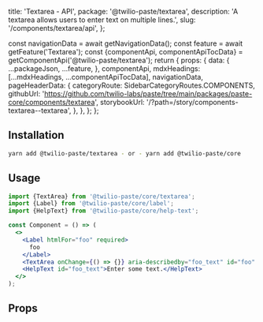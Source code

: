   title: 'Textarea - API',
  package: '@twilio-paste/textarea',
  description: 'A textarea allows users to enter text on multiple lines.',
  slug: '/components/textarea/api',
};




  const navigationData = await getNavigationData();
  const feature = await getFeature('Textarea');
  const {componentApi, componentApiTocData} = getComponentApi('@twilio-paste/textarea');
  return {
    props: {
      data: {
        ...packageJson,
        ...feature,
      },
      componentApi,
      mdxHeadings: [...mdxHeadings, ...componentApiTocData],
      navigationData,
      pageHeaderData: {
        categoryRoute: SidebarCategoryRoutes.COMPONENTS,
        githubUrl: 'https://github.com/twilio-labs/paste/tree/main/packages/paste-core/components/textarea',
        storybookUrl: '/?path=/story/components-textarea--textarea',
      },
    },
  };
};

## Installation

```bash
yarn add @twilio-paste/textarea - or - yarn add @twilio-paste/core
```

## Usage

```jsx
import {TextArea} from '@twilio-paste/core/textarea';
import {Label} from '@twilio-paste/core/label';
import {HelpText} from '@twilio-paste/core/help-text';

const Component = () => (
  <>
    <Label htmlFor="foo" required>
      foo
    </Label>
    <TextArea onChange={() => {}} aria-describedby="foo_text" id="foo" name="foo" placeholder="foo" required />
    <HelpText id="foo_text">Enter some text.</HelpText>
  </>
);
```

## Props

<PropsTable componentApi={props.componentApi} />
